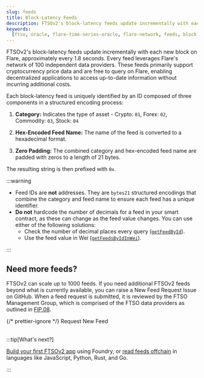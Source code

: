 ```yaml
---
slug: feeds
title: Block-Latency Feeds
description: FTSOv2's block-latency feeds update incrementally with each new block on Flare, approximately every 1.8 seconds.
keywords:
  [ftso, oracle, flare-time-series-oracle, flare-network, feeds, block-latency]
---
```



FTSOv2's block-latency feeds update incrementally with each new block on Flare, approximately every 1.8 seconds. Every feed leverages Flare's network of 100 independent data providers. These feeds primarily support cryptocurrency price data and are free to query on Flare, enabling decentralized applications to access up-to-date information without incurring additional costs.

Each block-latency feed is uniquely identified by an ID composed of three components in a structured encoding process:

1. **Category:** Indicates the type of asset - Crypto: `01`, Forex: `02`, Commodity: `03`, Stock: `04`

2. **Hex-Encoded Feed Name:** The name of the feed is converted to a hexadecimal format.

3. **Zero Padding:** The combined category and hex-encoded feed name are padded with zeros to a length of 21 bytes.

The resulting string is then prefixed with `0x`.

<FeedExplanation />

:::warning

- Feed IDs are **not** addresses. They are `bytes21` structured encodings that combine the category and feed name to ensure each feed has a unique identifier.
- **Do not** hardcode the number of decimals for a feed in your smart contract, as these can change as the feed value changes. You can use either of the following solutions:
  - Check the number of decimal places every query ([`getFeedById`](/ftso/solidity-reference/FtsoV2Interface#getfeedbyid)).
  - Use the feed value in Wei ([`getFeedsByIdInWei`](/ftso/solidity-reference/FtsoV2Interface#getfeedsbyidinwei)).

:::

<BlockLatencyFeeds />

## Need more feeds?

FTSOv2 can scale up to 1000 feeds. If you need additional FTSOv2 feeds beyond what is currently available, you can raise a New Feed Request Issue on GitHub. When a feed request is submitted, it is reviewed by the FTSO Management Group, which is comprised of the FTSO data providers as outlined in [FIP.08](https://proposals.flare.network/FIP/FIP_8.html#222-through-the-ftso-management-group).

{/* prettier-ignore */}
<NewGithubIssue issueType="feed_request">Request New Feed</NewGithubIssue>
<br></br>

:::tip[What's next?]

[Build your first FTSOv2 app](/ftso/guides/build-first-app) using Foundry, or [read feeds offchain](/ftso/guides/read-feeds-offchain) in languages like JavaScript, Python, Rust, and Go.

:::
